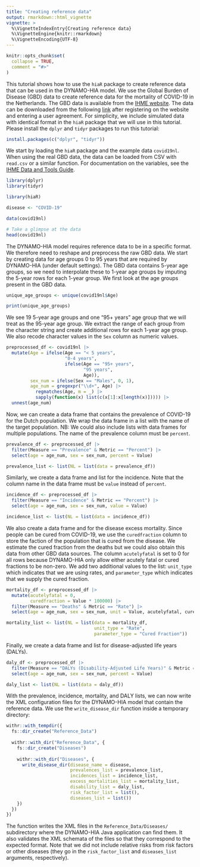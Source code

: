 ```yaml
---
title: "Creating reference data"
output: rmarkdown::html_vignette
vignette: >
  %\VignetteIndexEntry{Creating reference data}
  %\VignetteEngine{knitr::rmarkdown}
  %\VignetteEncoding{UTF-8}
---
```


```r
knitr::opts_chunk$set(
  collapse = TRUE,
  comment = "#>"
)
```


This tutorial shows how to use the `hiaR` package to create reference data that can be used in the
DYNAMO-HIA model. We use the Global Burden of Disease (GBD) data to create reference data for
the mortality of COVID-19 in the Netherlands. The GBD data is available from the [IHME website](http://ghdx.healthdata.org/gbd-results-tool). 
The data can be downloaded from the following
[link](https://vizhub.healthdata.org/gbd-results?params=gbd-api-2021-permalink/e97296bbd66d629c3a05e9b309867160)
after registering on the website and entering a user agreement. For simplicity, we include simulated
data with identical format in the `hiaR` package that we will use in this tutorial. Please
install the `dplyr` and `tidyr` packages to run this tutorial:

```r
install.packages(c("dplyr", "tidyr"))
```

We start by loading the `hiaR` package and the example data `covid19nl`. When using the real GBD data,
the data can be loaded from CSV with `read.csv` or a similar function. For documentation on the 
variables, see the [IHME Data and Tools Guide](https://www.healthdata.org/research-analysis/about-gbd/gbd-data-and-tools-guide).

```r
library(dplyr)
library(tidyr)

library(hiaR)

disease <- "COVID-19"

data(covid19nl)

# Take a glimpse at the data
head(covid19nl)
```

The DYNAMO-HIA model requires reference data to be in a specific format. We therefore need to 
reshape and preprocess the raw GBD data. We start by creating data for age groups 0 to 95 years 
that are required by DYNAMO-HIA (under default settings). The GBD data contains 5-year age groups, 
so we need to interpolate these to 1-year age groups by imputing the 5-year rows for each 1-year 
group. We first look at the age groups present in the GBD data.

```r
unique_age_groups <- unique(covid19nl$Age)

print(unique_age_groups)

```

We see 19 5-year age groups and one "95+ years" age group that we will treat as the 95-year age group.
We extract the range of each group from the character string and create additional rows for each 1-year age group.
We also recode character values in the `Sex` column as numeric values.

```r
preprocessed_df <- covid19nl |>
  mutate(Age = ifelse(Age == "< 5 years",
                      "0-4 years",
                      ifelse(Age == "95+ years",
                             "95 years",
                             Age)),
         sex_num = ifelse(Sex == "Males", 0, 1),
         age_num = gregexpr("\\d+", Age) |> 
           regmatches(Age, m = _) |> 
           sapply(function(x) list(c(x[1]:x[length(x)])))) |>
  unnest(age_num)

```

Now, we can create a data frame that contains the prevalence of COVID-19 for the Dutch population.
We wrap the data frame in a list with the name of the target population. NB: We could also include
lists with data frames for multiple populations. The name of the prevalence column must be `percent`.

```r
prevalence_df <- preprocessed_df |>
  filter(Measure == "Prevalence" & Metric == "Percent") |>
  select(age = age_num, sex = sex_num, percent = Value)

prevalence_list <- list(NL = list(data = prevalence_df))

```

Similarly, we create a data frame and list for the incidence. Note that the column name in the data
frame must be `value` instead of `percent`.

```r
incidence_df <- preprocessed_df |>
  filter(Measure == "Incidence" & Metric == "Percent") |>
  select(age = age_num, sex = sex_num, value = Value)

incidence_list <- list(NL = list(data = incidence_df))

```

We also create a data frame and for the disease excess mortality. Since people can be cured from
COVID-19, we use the `curedfraction` column to store the faction of the population that is cured 
from the disease. We estimate the cured fraction from the deaths but we could also obtain this data 
from other GBD data sources.
The column `acutelyfatal` is set to 0 for all rows because DYNAMO-HIA only allow either acutely 
fatal or cured fractions to be non-zero. We add two additional values to the list: `unit_type`
which indicates that we are using rates, and `parameter_type` which indicates that we supply the
cured fraction.

```r
mortality_df <- preprocessed_df |>
  mutate(acutelyfatal = 0,
         curedfraction = Value * 100000) |>
  filter(Measure == "Deaths" & Metric == "Rate") |>
  select(age = age_num, sex = sex_num, unit = Value, acutelyfatal, curedfraction) 

mortality_list <- list(NL = list(data = mortality_df,
                                 unit_type = "Rate",
                                 parameter_type = "Cured Fraction"))

```

Finally, we create a data frame and list for disease-adjusted life years (DALYs).

```r
daly_df <- preprocessed_df |>
  filter(Measure == "DALYs (Disability-Adjusted Life Years)" & Metric == "Percent") |>
  select(age = age_num, sex = sex_num, percent = Value) 

daly_list <- list(NL = list(data = daly_df))

```

With the prevalence, incidence, mortality, and DALY lists, we can now write the XML configuration 
files for the DYNAMO-HIA model that contain the reference data. 
We use the `write_disease_dir` function inside a temporary directory:

```r
withr::with_tempdir({
  fs::dir_create("Reference_Data")
  
  withr::with_dir("Reference_Data", {
    fs::dir_create("Diseases")
    
    withr::with_dir("Diseases", {
      write_disease_dir(disease_name = disease,
                        prevalences_list = prevalence_list,
                        incidences_list = incidence_list,
                        excess_mortalities_list = mortality_list, 
                        disability_list = daly_list,
                        risk_factor_list = list(),
                        diseases_list = list())
    })
  })
})

```

The function writes the XML files in the `Reference_Data/Diseases/` subdirectory where the
DYNAMO-HIA Java application can find them. It also validates the XML schemata of the files so that 
they correspond to the expected format. Note that we did not include relative risks from risk
factors or other diseases (they go in the `risk_factor_list` and `diseases_list` arguments, 
respectively).

